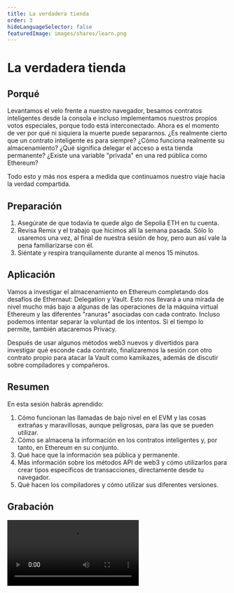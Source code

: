 ```yaml
---
title: La verdadera tienda
order: 3
hideLanguageSelector: false
featuredImage: images/shares/learn.png
---
```


# La verdadera tienda

## Porqué

Levantamos el velo frente a nuestro navegador, besamos contratos inteligentes desde la consola e incluso implementamos nuestros propios votos especiales, porque todo está interconectado. Ahora es el momento de ver por qué ni siquiera la muerte puede separarnos. ¿Es realmente cierto que un contrato inteligente es para siempre? ¿Cómo funciona realmente su almacenamiento? ¿Qué significa delegar el acceso a esta tienda permanente? ¿Existe una variable "privada" en una red pública como Ethereum?

Todo esto y más nos espera a medida que continuamos nuestro viaje hacia la verdad compartida.

## Preparación

1. Asegúrate de que todavía te quede algo de Sepolia ETH en tu cuenta.
2. Revisa Remix y el trabajo que hicimos allí la semana pasada. Sólo lo usaremos una vez, al final de nuestra sesión de hoy, pero aun así vale la pena familiarizarse con él.
3. Siéntate y respira tranquilamente durante al menos 15 minutos.

## Aplicación

Vamos a investigar el almacenamiento en Ethereum completando dos desafíos de Ethernaut: Delegation y Vault. Esto nos llevará a una mirada de nivel mucho más bajo a algunas de las operaciones de la máquina virtual Ethereum y las diferentes "ranuras" asociadas con cada contrato. Incluso podemos intentar separar la voluntad de los intentos. Si el tiempo lo permite, también atacaremos Privacy.

Después de usar algunos métodos web3 nuevos y divertidos para investigar qué esconde cada contrato, finalizaremos la sesión con otro contrato propio para atacar la Vault como kamikazes, además de discutir sobre compiladores y compañeros.

## Resumen

En esta sesión habrás aprendido:

1. Cómo funcionan las llamadas de bajo nivel en el EVM y las cosas extrañas y maravillosas, aunque peligrosas, para las que se pueden utilizar.
2. Cómo se almacena la información en los contratos inteligentes y, por tanto, en Ethereum en su conjunto.
3. Qué hace que la información sea pública y permanente.
4. Más información sobre los métodos API de web3 y cómo utilizarlos para crear tipos específicos de transacciones, directamente desde tu navegador.
5. Qué hacen los compiladores y cómo utilizar sus diferentes versiones.

## Grabación

<Video src="https://www.youtube-nocookie.com/embed/9atqMRJLEoU" />

<Aligner center>

<Image alt="John of Patmos" src="/images/build/sealed_book.jpg" />

</Aligner>
